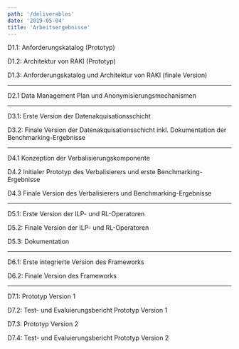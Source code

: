 ```yaml
---
path: '/deliverables'
date: '2019-05-04'
title: 'Arbeitsergebnisse'
---
```


D1.1: Anforderungskatalog (Prototyp)

D1.2: Architektur von RAKI (Prototyp)

D1.3: Anforderungskatalog und Architektur von RAKI (finale Version)


---
D2.1 Data Management Plan und Anonymisierungsmechanismen

---

D3.1: Erste Version der Datenakquisationsschicht

D3.2: Finale Version der Datenakquisationsschicht inkl. Dokumentation der Benchmarking-Ergebnisse

---

D4.1 Konzeption der Verbalisierungskomponente

D4.2 Initialer Prototyp des Verbalisierers und erste Benchmarking-Ergebnisse

D4.3 Finale Version des Verbalisierers und Benchmarking-Ergebnisse

---

D5.1: Erste Version der ILP- und RL-Operatoren

D5.2: Finale Version der ILP- und RL-Operatoren

D5.3: Dokumentation

---

D6.1: Erste integrierte Version des Frameworks

D6.2: Finale Version des Frameworks

---

D7.1: Prototyp Version 1

D7.2: Test- und Evaluierungsbericht Prototyp Version 1

D7.3: Prototyp Version 2

D7.4: Test- und Evaluierungsbericht Prototyp Version 2
